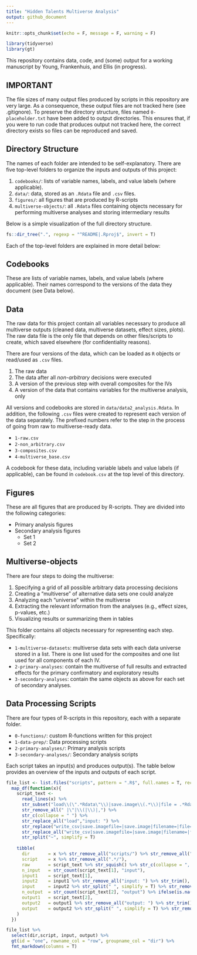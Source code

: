 ```yaml
---
title: "Hidden Talents Multiverse Analysis"
output: github_document
---
```


```r
knitr::opts_chunk$set(echo = F, message = F, warning = F)

library(tidyverse)
library(gt)
```

This repository contains data, code, and (some) output for a working manuscript by Young, Frankenhuis, and Ellis (in progress). 

## IMPORTANT

The file sizes of many output files produced by scripts in this repository are very large. As a consequence, these output files are not tracked here (see .gitignore). To preserve the directory structure, files named `0-placeholder.txt` have been added to output directories. This ensures that, if you were to run code that produces output not tracked here, the correct directory exists so files can be reproduced and saved.

## Directory Structure

The names of each folder are intended to be self-explanatory. There are five top-level folders to organize the inputs and outputs of this project:

1. `codebooks/`: lists of variable names, labels, and value labels (where applicable).
2. `data/`: data, stored as an `.Rdata` file and `.csv` files.
3. `figures/`: all figures that are produced by R-scripts
4. `multiverse-objects/`: all `.Rdata` files containing objects necessary for performing multiverse analyses and storing intermediary results

Below is a simple visualization of the full directory structure. 

```r
fs::dir_tree(".", regexp = "^README|.Rproj$", invert = T)
```

Each of the top-level folders are explained in more detail below:

## Codebooks

These are lists of variable names, labels, and value labels (where applicable). Their names correspond to the versions of the data they document (see Data below).

## Data

The raw data for this project contain all variables necessary to produce all multiverse outputs (cleaned data, multiverse datasets, effect sizes, plots). The raw data file is the only file that depends on other files/scripts to create, which saved elsewhere (for confidentiality reasons). 

There are four versions of the data, which can be loaded as `R` objects or read/used as `.csv` files.

1. The raw data
2. The data after all *non-arbitrary* decisions were executed
3. A version of the previous step with overall composites for the IVs
4. A version of the data that contains variables for the multiverse analysis, only

All versions and codebooks are stored in `data/data2_analysis.Rdata`. In addition, the following `.csv` files were created to represent each version of the data separately. The prefixed numbers refer to the step in the process of going from raw to multiverse-ready data.

- `1-raw.csv`
- `2-non_arbitrary.csv`
- `3-composites.csv`
- `4-multiverse_base.csv`

A codebook for these data, including variable labels and value labels (if applicable), can be found in `codebook.csv` at the top level of this directory.

## Figures

These are all figures that are produced by R-scripts. They are divided into the following categories:

- Primary analysis figures
- Secondary analysis figures
  - Set 1
  - Set 2

## Multiverse-objects

There are four steps to doing the multiverse:

1. Specifying a grid of all possible arbitrary data processing decisions
2. Creating a "multiverse" of alternative data sets one could analyze
3. Analyzing each "universe" within the multiverse
4. Extracting the relevant information from the analyses (e.g., effect sizes, p-values, etc.)
5. Visualizing results or summarizing them in tables

This folder contains all objects necessary for representing each step. Specifically:

- `1-multiverse-datasets`: multiverse data sets with each data universe stored in a list. There is one list used for the composites and one list used for all components of each IV.
- `2-primary-analyses`: contain the multiverse of full results and extracted effects for the primary confirmatory and exploratory results
- `3-secondary-analyses`: contain the same objects as above for each set of secondary analyses.

## Data Processing Scripts

There are four types of R-scripts in this repository, each with a separate folder.

- `0-functions/`: custom R-functions written for this project
- `1-data-prep/`: Data processing scripts 
- `2-primary-analyses/`: Primary analysis scripts 
- `3-secondary-analyses/`: Secondary analysis scripts 

Each script takes an input(s) and produces output(s). The table below provides an overview of the inputs and outputs of each script.

```r
file_list <- list.files("scripts", pattern = ".R$", full.names = T, recursive = T) %>% 
  map_df(function(x){
    script_text <- 
      read_lines(x) %>% 
      str_subset("load\\(\".*Rdata\"\\)|save.image\\(.*\\)|file = .*Rdata|filename = .*pdf|write_csv.*csv") %>% 
      str_remove_all(" |\"|\\(|\\)|,") %>% 
      str_c(collapse = " ") %>% 
      str_replace_all("load","input: ") %>% 
      str_replace("write_csv|save.imagefile=|save.image|filename=|file=","~output: ") %>% 
      str_replace_all("write_csv|save.imagefile=|save.image|filename=|file=","output: ") %>% 
      str_split("~", simplify = T)
    
    tibble(
      dir       = x %>% str_remove_all("scripts/") %>% str_remove_all("/.*") %>% str_remove("^\\d-"),
      script    = x %>% str_remove_all(".*/"),
      raw       = script_text %>% str_squish() %>% str_c(collapse = ", "),
      n_input   = str_count(script_text[1], "input"),
      input1    = script_text[1],
      input2    = input1 %>% str_remove_all("input: ") %>% str_trim(),
      input     = input2 %>% str_split(" ", simplify = T) %>% str_remove_all(".*/") %>% str_c(collapse = "<br>") %>% ifelse(is.na(.),"",.),
      n_output  = str_count(script_text[2], "output") %>% ifelse(is.na(.), 0, .),
      output1   = script_text[2],
      output2   = output1 %>% str_remove_all("output: ") %>% str_trim(),
      output    = output2 %>% str_split(" ", simplify = T) %>% str_remove_all(".*/") %>% str_c(collapse = "\n- ") %>%  paste0("- ", .) %>% ifelse(. == "- NA","",.)
    )
  }) 

file_list %>% 
  select(dir,script, input, output) %>% 
  gt(id = "one", rowname_col = "row", groupname_col = "dir") %>% 
  fmt_markdown(columns = T)
```


